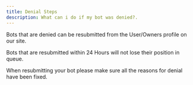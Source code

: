 ```yaml
---
title: Denial Steps
description: What can i do if my bot was denied?.
---
```


Bots that are denied can be resubmitted from the User/Owners profile on our site.

Bots that are resubmitted within 24 Hours will not lose their position in queue.

When resubmitting your bot please make sure all the reasons for denial have been fixed.
